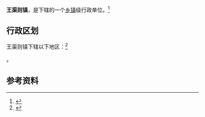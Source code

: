 {{中国乡级行政区|61/08/24/107/000}}

'''王渠则镇'''，是{{PRC admin/fullname|61/08/24/107/000|3}}下辖的一个[[乡镇|乡镇]]级行政单位。<ref>{{PRC admin/ref sgc|{{PRC admin/parent|61/08/24/107/000}}}}</ref>

== 行政区划 ==

王渠则镇下辖以下地区：<ref>{{PRC admin/ref sgc|61/08/24/107/000}}</ref>

{{PRC admin/children|61/08/24/107/000}}。

== 参考资料 ==

{{reflist}}

{{行政区划小作品}}
{{PRC admin/navcat|61/08/24/107/000}}